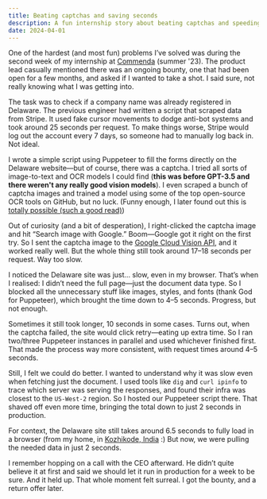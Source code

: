 ```yaml
---
title: Beating captchas and saving seconds
description: A fun internship story about beating captchas and speeding things up.
date: 2024-04-01
---
```


One of the hardest (and most fun) problems I’ve solved was during the second week of my internship at [Commenda](https://www.commenda.io/) (summer '23). The product lead casually mentioned there was an ongoing bounty, one that had been open for a few months, and asked if I wanted to take a shot. I said sure, not really knowing what I was getting into.

The task was to check if a company name was already registered in Delaware. The previous engineer had written a script that scraped data from Stripe. It used fake cursor movements to dodge anti-bot systems and took around 25 seconds per request. To make things worse, Stripe would log out the account every 7 days, so someone had to manually log back in. Not ideal.

I wrote a simple script using Puppeteer to fill the forms directly on the Delaware website—but of course, there was a captcha. I tried all sorts of image-to-text and OCR models I could find (**this was before GPT-3.5 and there weren't any really good vision models**). I even scraped a bunch of captcha images and trained a model using some of the top open-source OCR tools on GitHub, but no luck. (Funny enough, I later found out this is [totally possible (such a good read)](https://www.nullpt.rs/breaking-the-4chan-captcha))

Out of curiosity (and a bit of desperation), I right-clicked the captcha image and hit “Search image with Google.” Boom—Google got it right on the first try. So I sent the captcha image to the [Google Cloud Vision API](https://cloud.google.com/vision?hl=en), and it worked really well. But the whole thing still took around 17–18 seconds per request. Way too slow.

I noticed the Delaware site was just... slow, even in my browser. That’s when I realised: I didn’t need the full page—just the document data type. So I blocked all the unnecessary stuff like images, styles, and fonts (thank God for Puppeteer), which brought the time down to 4–5 seconds. Progress, but not enough.

Sometimes it still took longer, 10 seconds in some cases. Turns out, when the captcha failed, the site would click retry—eating up extra time. So I ran two/three Puppeteer instances in parallel and used whichever finished first. That made the process way more consistent, with request times around 4–5 seconds.

Still, I felt we could do better. I wanted to understand why it was slow even when fetching just the document. I used tools like `dig` and `curl ipinfo` to trace which server was serving the responses, and found their infra was closest to the `US-West-2` region. So I hosted our Puppeteer script there. That shaved off even more time, bringing the total down to just 2 seconds in production.

For context, the Delaware site still takes around 6.5 seconds to fully load in a browser (from my home, in [Kozhikode, India](https://www.google.com/search?q=Kozhikode) :) But now, we were pulling the needed data in just 2 seconds.

I remember hopping on a call with the CEO afterward. He didn’t quite believe it at first and said we should let it run in production for a week to be sure. And it held up. That whole moment felt surreal. I got the bounty, and a return offer later.
